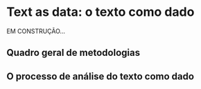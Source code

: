 # Text as data: o texto como dado {#tada}

EM CONSTRUÇÃO...

## Quadro geral de metodologias

## O processo de análise do texto como dado